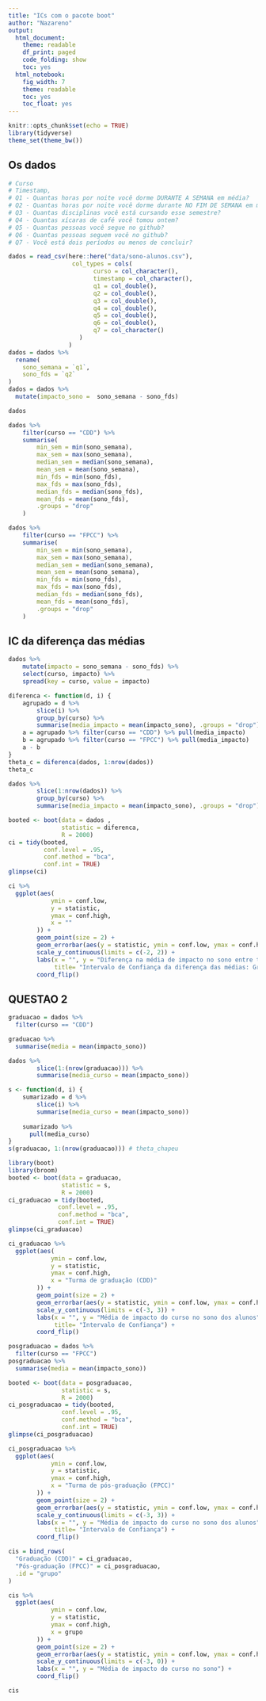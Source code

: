 ```yaml
---
title: "ICs com o pacote boot"
author: "Nazareno"
output:
  html_document:
    theme: readable
    df_print: paged
    code_folding: show
    toc: yes
  html_notebook:
    fig_width: 7
    theme: readable
    toc: yes
    toc_float: yes
---
```


```r
knitr::opts_chunk$set(echo = TRUE)
library(tidyverse)
theme_set(theme_bw())
```

## Os dados

```r
# Curso
# Timestamp,
# Q1 - Quantas horas por noite você dorme DURANTE A SEMANA em média?
# Q2 - Quantas horas por noite você dorme durante NO FIM DE SEMANA em média?
# Q3 - Quantas disciplinas você está cursando esse semestre?
# Q4 - Quantas xícaras de café você tomou ontem?
# Q5 - Quantas pessoas você segue no github?
# Q6 - Quantas pessoas seguem você no github?
# Q7 - Você está dois períodos ou menos de concluir?

dados = read_csv(here::here("data/sono-alunos.csv"),
                  col_types = cols(
                        curso = col_character(),
                        timestamp = col_character(),
                        q1 = col_double(),
                        q2 = col_double(),
                        q3 = col_double(),
                        q4 = col_double(),
                        q5 = col_double(),
                        q6 = col_double(),
                        q7 = col_character()
                    )
                 )
dados = dados %>%
  rename(
    sono_semana = `q1`,
    sono_fds = `q2`
)
dados = dados %>% 
  mutate(impacto_sono =  sono_semana - sono_fds)
```

```r
dados
```

```r
dados %>%
    filter(curso == "CDD") %>%
    summarise(
        min_sem = min(sono_semana),
        max_sem = max(sono_semana),
        median_sem = median(sono_semana),
        mean_sem = mean(sono_semana),
        min_fds = min(sono_fds),
        max_fds = max(sono_fds),
        median_fds = median(sono_fds),
        mean_fds = mean(sono_fds),
        .groups = "drop"
    )
```

```r
dados %>%
    filter(curso == "FPCC") %>%
    summarise(
        min_sem = min(sono_semana),
        max_sem = max(sono_semana),
        median_sem = median(sono_semana),
        mean_sem = mean(sono_semana),
        min_fds = min(sono_fds),
        max_fds = max(sono_fds),
        median_fds = median(sono_fds),
        mean_fds = mean(sono_fds),
        .groups = "drop"
    )
```

## IC da diferença das médias

```r
dados %>%
    mutate(impacto = sono_semana - sono_fds) %>%
    select(curso, impacto) %>%
    spread(key = curso, value = impacto)
```

```r
diferenca <- function(d, i) {
    agrupado = d %>% 
        slice(i) %>% 
        group_by(curso) %>% 
        summarise(media_impacto = mean(impacto_sono), .groups = "drop")
    a = agrupado %>% filter(curso == "CDD") %>% pull(media_impacto)
    b = agrupado %>% filter(curso == "FPCC") %>% pull(media_impacto)
    a - b
}
theta_c = diferenca(dados, 1:nrow(dados))
theta_c
```

```r
dados %>% 
        slice(1:nrow(dados)) %>% 
        group_by(curso) %>% 
        summarise(media_impacto = mean(impacto_sono), .groups = "drop")
```



```r
booted <- boot(data = dados , 
               statistic = diferenca, 
               R = 2000)
ci = tidy(booted, 
          conf.level = .95,
          conf.method = "bca",
          conf.int = TRUE)
glimpse(ci)
```


```r
ci %>% 
  ggplot(aes(
            ymin = conf.low,
            y = statistic,
            ymax = conf.high,
            x = ""
        )) +
        geom_point(size = 2) +
        geom_errorbar(aes(y = statistic, ymin = conf.low, ymax = conf.high), width=0.2) +
        scale_y_continuous(limits = c(-2, 2)) +
        labs(x = "", y = "Diferença na média de impacto no sono entre turmas da graduação e pós-graduação",
             title= "Intervalo de Confiança da diferença das médias: Graduação - Pós-graduação") +
        coord_flip()
```









## QUESTAO 2

```r
graduacao = dados %>% 
  filter(curso == "CDD")
```

```r
graduacao %>% 
  summarise(media = mean(impacto_sono))
```
```r
dados %>% 
        slice(1:(nrow(graduacao))) %>% 
        summarise(media_curso = mean(impacto_sono))

```

```r
s <- function(d, i) {
    sumarizado = d %>% 
        slice(i) %>% 
        summarise(media_curso = mean(impacto_sono))
    
    sumarizado %>% 
      pull(media_curso)
}
s(graduacao, 1:(nrow(graduacao))) # theta_chapeu
```

```r
library(boot)
library(broom)
booted <- boot(data = graduacao, 
               statistic = s, 
               R = 2000)
ci_graduacao = tidy(booted, 
              conf.level = .95,
              conf.method = "bca",
              conf.int = TRUE)
glimpse(ci_graduacao)
```

```r
ci_graduacao %>% 
  ggplot(aes(
            ymin = conf.low,
            y = statistic,
            ymax = conf.high,
            x = "Turma de graduação (CDD)"
        )) +
        geom_point(size = 2) +
        geom_errorbar(aes(y = statistic, ymin = conf.low, ymax = conf.high), width=0.2) +
        scale_y_continuous(limits = c(-3, 3)) +
        labs(x = "", y = "Média de impacto do curso no sono dos alunos",
             title= "Intervalo de Confiança") +
        coord_flip()
```

```r
posgraduacao = dados %>% 
  filter(curso == "FPCC")
posgraduacao %>% 
  summarise(media = mean(impacto_sono))
```

```r
booted <- boot(data = posgraduacao, 
               statistic = s, 
               R = 2000)
ci_posgraduacao = tidy(booted, 
               conf.level = .95,
               conf.method = "bca",
               conf.int = TRUE)
glimpse(ci_posgraduacao)
```

```r
ci_posgraduacao %>% 
  ggplot(aes(
            ymin = conf.low,
            y = statistic,
            ymax = conf.high,
            x = "Turma de pós-graduação (FPCC)"
        )) +
        geom_point(size = 2) +
        geom_errorbar(aes(y = statistic, ymin = conf.low, ymax = conf.high), width=0.2) +
        scale_y_continuous(limits = c(-3, 3)) +
        labs(x = "", y = "Média de impacto do curso no sono dos alunos",
             title= "Intervalo de Confiança") +
        coord_flip()
```


```r
cis = bind_rows(
  "Graduação (CDD)" = ci_graduacao, 
  "Pós-graduação (FPCC)" = ci_posgraduacao, 
  .id = "grupo"
)
```

```r
cis %>% 
  ggplot(aes(
            ymin = conf.low,
            y = statistic,
            ymax = conf.high,
            x = grupo
        )) +
        geom_point(size = 2) +
        geom_errorbar(aes(y = statistic, ymin = conf.low, ymax = conf.high), width=0.2) +
        scale_y_continuous(limits = c(-3, 0)) +
        labs(x = "", y = "Média de impacto do curso no sono") +
        coord_flip()
```


```r
cis
```